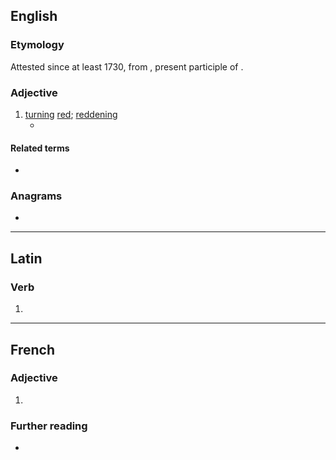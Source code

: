 ==English==

===Etymology===
Attested since at least 1730, from {{etyl|la|en}} {{m|la|rubescens}}, present participle of {{m|la|rubesco|rubescere}}.

===Adjective===
{{en-adj}}

# [[turn]]ing [[red]]; [[reddening]]
#*{{quote-book|en|author=[[w:Christopher Morley|Christopher Morley]]
|title=[[s:The Haunted Bookshop|The Haunted Bookshop]]
|year=1918|page=171|publisher=Grosset & Dunlap
|passage=Then he could see the modest bookseller, somewhat clammy in his extremities and lost within his academic robe and hood, nervously fidgeting his mortar-board, haled forward by ushers, and tottering '''rubescent''' before the chancellor, provost, president (or whoever it might be) who hands out the diploma.}}

====Related terms====
* {{l|en|rubescence}}

===Anagrams===
* {{anagrams|en|a=bceenrstu|subcenter|subcentre}}

----

==Latin==

===Verb===
{{la-verb-form|rubēscent}}

# {{inflection of|la|rubēscō||3|p|futr|actv|indc}}
----
==French==

===Adjective===
{{fr-adj}}

# {{l|en|rubescent}}

===Further reading===
* {{R:TLFi}}